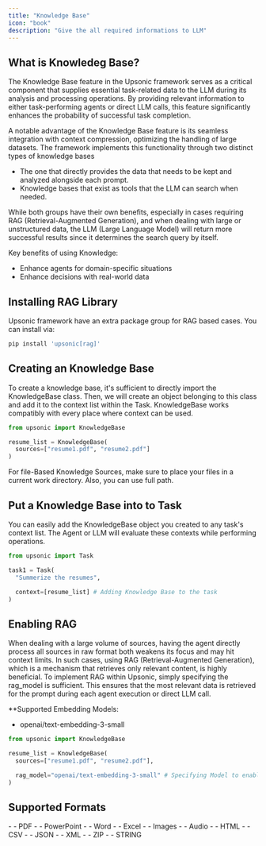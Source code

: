 ```yaml
---
title: "Knowledge Base"
icon: "book"
description: "Give the all required informations to LLM"
---
```


## What is Knowledeg Base?

The Knowledge Base feature in the Upsonic framework serves as a critical component that supplies essential task-related data to the LLM during its analysis and processing operations. By providing relevant information to either task-performing agents or direct LLM calls, this feature significantly enhances the probability of successful task completion.

A notable advantage of the Knowledge Base feature is its seamless integration with context compression, optimizing the handling of large datasets. The framework implements this functionality through two distinct types of knowledge bases 

- The one that directly provides the data that needs to be kept and analyzed alongside each prompt.
- Knowledge bases that exist as tools that the LLM can search when needed.

While both groups have their own benefits, especially in cases requiring RAG (Retrieval-Augmented Generation), and when dealing with large or unstructured data, the LLM (Large Language Model) will return more successful results since it determines the search query by itself.

<Info>
  Key benefits of using Knowledge:

  - Enhance agents for domain-specific situations
  - Enhance decisions with real-world data
</Info>


## Installing RAG Library

Upsonic framework have an extra package group for RAG based cases. You can install via:

```bash
pip install 'upsonic[rag]'
```

## Creating an Knowledge Base

To create a knowledge base, it's sufficient to directly import the KnowledgeBase class. Then, we will create an object belonging to this class and add it to the context list within the Task. KnowledgeBase works compatibly with every place where context can be used.

```python
from upsonic import KnowledgeBase

resume_list = KnowledgeBase(
  sources=["resume1.pdf", "resume2.pdf"]
)
```

<Tip>
  For file-Based Knowledge Sources, make sure to place your files in a current work directory. Also, you can use full path.
</Tip>

## Put a Knowledge Base  into to Task

You can easily add the KnowledgeBase object you created to any task's context list. The Agent or LLM will evaluate these contexts while performing operations.

```python
from upsonic import Task

task1 = Task(
  "Summerize the resumes",

  context=[resume_list] # Adding Knowledge Base to the task
)
```

## Enabling RAG

When dealing with a large volume of sources, having the agent directly process all sources in raw format both weakens its focus and may hit context limits. In such cases, using RAG (Retrieval-Augmented Generation), which is a mechanism that retrieves only relevant content, is highly beneficial. To implement RAG within Upsonic, simply specifying the rag_model is sufficient. This ensures that the most relevant data is retrieved for the prompt during each agent execution or direct LLM call.

\*\*Supported Embedding Models:

- openai/text-embedding-3-small

```python
from upsonic import KnowledgeBase

resume_list = KnowledgeBase(
  sources=["resume1.pdf", "resume2.pdf"],

  rag_model="openai/text-embedding-3-small" # Specifying Model to enable rag
)
```

## Supported Formats

<CardGroup cols="2">
  <Card title="Supported Files" icon="files">
    - - PDF
    - - PowerPoint
    - - Word
    - - Excel
    - - Images
    - - Audio
    - - HTML
    - - CSV
    - - JSON
    - - XML
    - - ZIP
  </Card>
  <Card title="Supported Variables" icon="code">
    - - STRING
  </Card>
</CardGroup>

## 